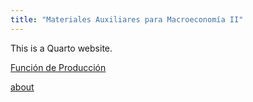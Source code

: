 ---
title: "Materiales Auxiliares para Macroeconomía II"
---

This is a Quarto website.

[Función de Producción](https://ecopan435.github.io/mate2/1. FuncionProduccion1.htm)

[about](about.qmd)
